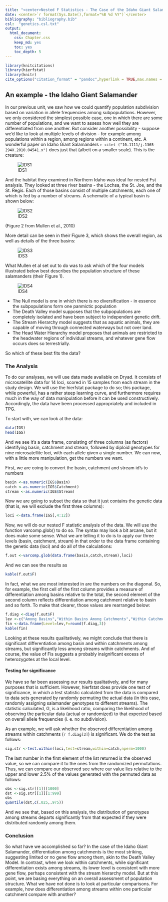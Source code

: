 ```yaml
---
title: "<center>Nested F Statistics - The Case of the Idaho Giant Salamander</center>"
date: <center>`r format(Sys.Date(),format="%B %d %Y")`</center>
bibliography: "bibliography.bib"
csl:  "genetics.csl.txt"
output:
  html_document:
    css: Chapter.css
    keep_md: yes
    toc: yes
    toc_depth: 5
---
```


```r
library(knitcitations)
library(hierfstat)
library(knitr)
cite_options("citation_format" = "pandoc",hyperlink = TRUE,max.names = 2)
```
## An example - the Idaho Giant Salamander

In our previous unit, we saw how we could quantify population subdivision based on variation in allele frequencies among subpopulations. However, we only considered the simplest possible case, one in which there are some number of populations, and we want to assess how well they are differentiated from one another.  But consider another possibility - suppose we'd like to look at multiple levels of division - for example among populations within a region, among regions within a continent, etc.  A wonderful paper on Idaho Giant Salamanders `r citet ("10.1111/j.1365-294X.2010.04541.x")` does just that (albeit on a smaller scale).  This is the creature:

![IDS1](https://dl.dropboxusercontent.com/u/9752688/QPopgen/figs/IDS.jpeg)

And the habitat they examined in Northern Idaho was ideal for nested Fst analysis.  They looked at three river basins - the Lochsa, the St. Joe, and the St. Regis.  Each of those basins consist of multiple catchments, each one of which is fed by a number of streams.  A schematic of a typical basin is shown below:

![IDS2](https://dl.dropboxusercontent.com/u/9752688/QPopgen/figs/IDS2.png)

(Figure 2 from Mullen et al., 2010)

More detail can be seen in their Figure 3, which shows the overall region, as well as details of the three basins:

![IDS3](https://dl.dropboxusercontent.com/u/9752688/QPopgen/figs/IDSfig3.gif)

What Mullen et al set out to do was to ask which of the four models illustrated below best describes the population structure of these salamanders (their Figure 1).

![IDS4](https://dl.dropboxusercontent.com/u/9752688/QPopgen/figs/IDS1a.png)

* The Null model is one in which there is no diversification - in essence the subpopulations form one panmictic population
* The Death Valley model supposes that the subpopulations are completely isolated and have been subject to independent genetic drift.
* The Stream Hierarchy model suggests that as aquatic animals, they are capable of moving through connected waterways but not over land.
*  The Head Water Hierarchy model proposes that animals are restricted to the headwater regions of individual streams, and whatever gene flow occurs does so terrestrially.

So which of these best fits the data?

### The Analysis

To do our analyses, we will use data made available on Dryad.  It consists of microsatellite data for 14 loci, scored in 15 samples from each stream in the study design.  We will use the hierfstat package to do so; this package, while powerful, has a rather steep learning curve, and furthermore requires much in the way of data manipulation before it can be used constructively.  Accordingly, the data have been processed appropriately and included in TPG.

To start with, we can look at the data:

```r
data(IGS)
head(IGS)
```

And we see it's a data frame, consisting of three columns (as factors) identifying basin, catchment and stream, followed by diploid genotypes for nine microsatellite loci, with each allele given a single number.  We can now, with a little more manipulation, get the numbers we want.

First, we are coing to convert the basin, catchment and stream id's to numbers
```r
basin <-as.numeric(IGS$Basin)
catch <-as.numeric(IGS$Catchment)
stream <-as.numeric(IGS$Stream)
```
Now we are going to subset the data so that it just contains the genetic data (that is, we will exclude the first three columns):
```r
loci <-data.frame(IGS[,4:12])
```
Now, we will do our nested F statistic analysis of the data. We will use the function varcomp.glob() to do so.  The syntax may look a bit arcane, but it does make some sense.  What we are telling it to do is to apply our three levels (basin, catchment, stream) in that order to the data frame containing the genetic data (loci) and do all of the calculations:

```r
f.out <-varcomp.glob(data.frame(basin,catch,stream),loci)
```
And we can see the results as
```r
kable(f.out$F)
```

In fact, what we are most interested in are the numbers on the diagonal.  So, for example, the first cell of the first column provides a measure of differentiation among basins relative to the total, the second element of the second column reflects differentiation among catchment relative to basin and so forth.  To make that clearer, those values are rearranged below:

```r
f.diag <-diag(f.out$F)
lev <-c("Among Basins","Within Basins Among Catchments","Within Catchments among Streams","Within Streams (Fis)")
fin <-data.frame(Level=lev,F=round(f.diag,3))
kable(fin)
```

Looking at these results qualitatively, we might conclude that there is significant differentiation among basin and within catchments among streams, but significantly less among streams within catchments.  And of course, the value of Fis suggests a probably insignificant excess of heterozygotes at the local level.


#### Testing for significance

We have so far been assessing our results qualitatively, and for many purposes that is sufficient.  However, hierfstat does provide one test of significance, in which a test statistic calculated from the data is compared to data sets generated by randomly permuting the actual data (in this case, randomly assigning salamander genotypes to different streams).  The statistic calculated, G, is a likelihood ratio, comparing the likelihood of observing the particular data (actual or randomized) to that expected based on overall allele frequencies (i. e. no subdivision).  

As an example, we will ask whether the observed differentiation among streams within catchments (`r f.diag[3]`) is significant.  We do the test as follows:

```r
sig.str <-test.within(loci,test=stream,within=catch,nperm=1000)
```

The last number in the first element of the list returned is the observed value, so we can compare it to the ones from the randomized permutations.  Thus, we can compare our observed see where our value lies relative to the upper and lower 2.5% of the values generated with the permuted data as follows:

```r

obs <-sig.str[[1]][1000]
dst <-sig.str[[1]][1:999]
obs
quantile(dst,c(.025,.975))
```

And we see that, based on this analysis, the distribution of genotypes among streams departs significantly from that expected if they were distributed randomly among them.

### Conclusion

So what have we accomplished so far? In the case of the Idaho Giant Salamander, differentiation among catchments is the most striking, suggesting limited or no gene flow among them, akin to the Death Valley Model.  In contrast, when we look within catchments, while significant differentiation exists among streams, its lower level is consistent with more gene flow, perhaps consistent with the stream hierarchy model.  But at this point, we are basing everything on an overall assessment of population structure.  What we have not done is to look at particular comparisons.  For example, how does differentiation among streams within one particular catchment compare with another?   


